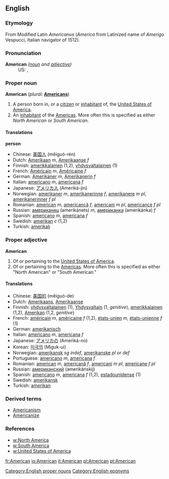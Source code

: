 ==English==
[[Category:English proper nouns]]
===Etymology===
From Modified Latin ''Americanus'' (''America'' from Latinized name of [[Category:English eponyms]] ''Amerigo'' Vespucci, Italian navigator of 1512).

===Pronunciation===
;'''American''' ''([[noun]] and [[adjective]])''
:US: {{SAMPA|/@"mEr@k@n/}}, {{IPA|/&#601;'m&#603;r&#601;k&#601;n/}}

===Proper noun===
'''American'''  (''plural:'' '''[[Americans]]''')
# A person born in, or a [[citizen]] or [[inhabitant]] of, the [[United States of America]].
# An [[inhabitant]] of the [[America]]s. More often this is specified as either ''North American'' or ''South American.''

==== Translations ====
'''person'''

*Chinese: [[美国人]] (měiguó-rén)
*Dutch: [[Amerikaan]] ''m'', [[Amerikaanse]] ''f''
*Finnish: [[amerikkalainen]] (1,2), [[yhdysvaltalainen]] (1)
*French: [[Américain]] ''m'', [[Américaine]] ''f''
*German: [[Amerikaner]] ''m'', [[Amerikanerin]] ''f''
*Italian: [[americano]] ''m'', [[americana#Italian|americana]] ''f''
*Japanese: [[アメリカ人]] (Ameriká-jin)
*Norwegian: [[amerikaner]] ''m'', [[amerikanerinne]] ''f'', [[amerikanere]] ''m pl'', [[amerikanerinner]] ''f pl''
*Romanian: [[american]] ''m'', [[americancă]] ''f'', [[americani]] ''m pl'', [[americance]] ''f pl''
*Russian: [[американец]] (amerikánets) ''m'', [[американка]] (amerikánka) ''f''
*Spanish: [[americano]] ''m'', [[americana#Spanish|americana]] ''f''
*Swedish: [[amerikan]] ''c'' (1,2)
*Turkish: [[amerikalı]]

===Proper adjective===
'''American'''
# Of or pertaining to the [[United States of America]].
# Of or pertaining to the [[America]]s. More often this is specified as either "North American" or "South American."

==== Translations ====
*Chinese: [[美国]][[的]] (měiguó-de)
*Dutch: [[Amerikaans]], [[Amerikaanse]]
*Finnish: [[yhdysvaltalainen]] (1), [[Yhdysvallat|Yhdysvaltain]] (1, ''genitive''), [[amerikkalainen]] (1,2), [[Amerikka|Amerikan]] (1,2, ''genitive'')
*French: [[américain]] ''m'', [[américaine]] ''f'' (1,2), [[états-unien]] ''m'', [[états-unienne]] ''f'' (1)
*German: [[amerikanisch]]
*Italian: [[americano]] ''m'', [[americana]] ''f''
*Japanese: [[アメリカ]][[の]] (Ameriká-no)
*Korean: [[미국]][[의]] (Miguk-ui)
*Norwegian: [[amerikansk]] ''sg indef'', [[amerikanske]] ''pl or def''
*Portuguese: [[americano]] ''m'', [[americana]] ''f''
*Romanian: [[american]] ''m'', [[americană]] ''f'', [[americani]] ''m pl'', [[americane]] ''f pl''
*Russian: [[американский]] (amerikánskij)
*Spanish: [[americano]] ''m'', [[americana]] ''f'' (1,2), [[estadounidense]] (1)
*Swedish: [[amerikansk]]
*Turkish: [[amerikan]]

===Derived terms===
*[[Americanism]]
*[[Americanize]]

=== References ===
*[[w:North America]]
*[[w:South America]]
*[[w:United States of America]]

[[fr:American]]
[[io:American]]
[[it:American]]
[[pl:American]]
[[pt:American]]